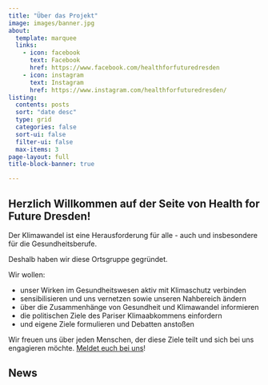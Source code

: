 ```yaml
---
title: "Über das Projekt"
image: images/banner.jpg
about:
  template: marquee
  links:
    - icon: facebook
      text: Facebook
      href: https://www.facebook.com/healthforfuturedresden
    - icon: instagram
      text: Instagram
      href: https://www.instagram.com/healthforfuturedresden/
listing:
  contents: posts
  sort: "date desc"
  type: grid
  categories: false
  sort-ui: false
  filter-ui: false
  max-items: 3
page-layout: full
title-block-banner: true

---
```


## Herzlich Willkommen auf der Seite von Health for Future Dresden!

Der Klimawandel ist eine Herausforderung für alle - auch und insbesondere für die Gesundheitsberufe.

Deshalb haben wir diese Ortsgruppe gegründet.

Wir wollen:

* unser Wirken im Gesundheitswesen aktiv mit Klimaschutz verbinden
* sensibilisieren und uns vernetzen sowie unseren Nahbereich ändern
*  über die Zusammenhänge von Gesundheit und Klimawandel informieren
* die politischen Ziele des Pariser Klimaabkommens einfordern
* und eigene Ziele formulieren und Debatten anstoßen

Wir freuen uns über jeden Menschen, der diese Ziele teilt und sich bei uns engagieren möchte. [Meldet euch bei uns](mitmachen.qmd)!

## News